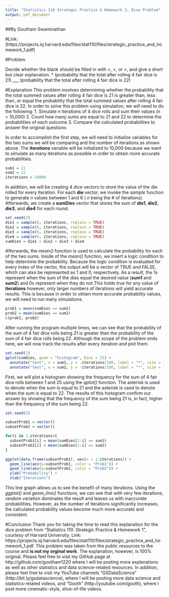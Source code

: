 ```yaml
---
title: "Statistics 110 Strategic Practice & Homework 1: Dice Problem"
output: pdf_document
---
```


##By Goutham Swaminathan

#Link: (https://projects.iq.harvard.edu/files/stat110/files/strategic_practice_and_homework_1.pdf)
 
#Problem 

 Decide whether the blank should be filled in with =, <, or >, and give a short but clear explanation.
  * (probability that the total after rolling 4 fair dice is 21) ___ (probability that the total after rolling 4 fair dice is 22)
  
#Explanation
 This problem involves determining whether the probability that the total summed values after rolling 4 fair dice is 21 is greater than, less than, or equal the probability that the total summed values after rolling 4 fair dice is 22. In order to solve this problem using simulation, we will need to do the following:
  1.  Simulate _n_ iterations of 4 dice rolls and sum their values (n = 10,000)
  2.  Count how many sums are equal to 21 and 22 to determine the probabilities of each outcome 
  3.  Compare the calculated probabilities to answer the original questions  
  
In order to accomplish the first step, we will need to initialize variables for the two sums we will be comparing and the number of iterations as shown above. The **iterations** variable will be initialized to 10,000 because we want to simulate as many iterations as possible in order to obtain more accurate probabilities.

```r
sum1 = 21
sum2 = 22
iterations = 10000
```

In addition, we will be creating 4 dice vectors to store the value of the die rolled for every iteration. For each **die** vector, we invoke the _sample_ function to generate _n_ values between 1 and 6 ( _n_ being the # of iterations). Afterwards, we create a **sumDies** vector that stores the sum of **die1**, **die2**, **die3**, and **die4** for each round.

```r
set.seed(2)
die1 = sample(6, iterations, replace = TRUE)
die2 = sample(6, iterations, replace = TRUE)
die3 = sample(6, iterations, replace = TRUE)
die4 = sample(6, iterations, replace = TRUE)
sumDies = die1 + die2 + die3 + die4
```

Afterwards, the _mean()_ function is used to calculate the probability for each of the two sums. Inside of the _mean()_ function, we insert a logic condition to help determine the probability. Because the logic condition is evaluated for every index of the vector, the output will be a vector of TRUE and FALSE, which can also be represented as 1 and 0, respectively. As a result, the 1s represent when the sum of the dies equal the desired value (**sum1** and **sum2**) and 0s represent when they do not.This holds true for any value of **iterations** however, only larger numbers of iterations will yield accurate results. This is because in order to obtain more accurate probability values, we will need to run many simulations.

```r
prob1 = mean(sumDies == sum1)
prob2 = mean(sumDies == sum2)
c(prob1, prob2)
```

After running the program multiple times, we can see that the probability of the sum of 4 fair dice rolls being 21 is greater than the probability of the sum of 4 fair dice rolls being 22. Although the scope of the problem ends here, we will now  track the results after every iteration and plot them.


```r
set.seed(2)
qplot(sumDies, geom = "histogram", bins = 22) +
  annotate("text", x = sum1, y = -iterations/100, label = "*", size = 15, color = 5) +
  annotate("text", x = sum2, y = -iterations/100, label = "*", size = 15, color = 4)
```

First, we will plot a histogram showing the frequency for the sum of 4 fair dice rolls between 1 and 25 using the _qplot()_ function. The \textcolor{teal}{teal} asterisk is used to denote when the sum is equal to 21 and the \textcolor{blue}{blue} asterisk is used to denote when the sum is equal to 22. The results of this histogram confirm our answer by showing that the frequency of the sum being 21 is, in fact, higher than the frequency of the sum being 22. 

```r
set.seed(2)

subsetProb1 = vector()
subsetProb2 = vector()

for(i in 1:iterations){
  subsetProb1[i] = mean(sumDies[1:i] == sum1)
  subsetProb2[i] = mean(sumDies[1:i] == sum2)
}

ggplot(data.frame(subsetProb1), aes(x = 1:iterations)) + 
  geom_line(aes(y=subsetProb1, color = "Prob1")) +
  geom_line(aes(y=subsetProb2, color = "Prob2")) + 
  ylab("Probability") +
  xlab("Iterations")
```

This line graph allows us to see the benefit of many iterations. Using the _ggplot()_ and _geom\_line()_ functions, we can see that with very few iterations, random variation dominates the result and leaves us with inaccurate probabilities. However, as the number of iterations significantly increases, the calculated probability values become much more accurate and consistent.

#Conclusion
Thank you for taking the time to read this explanation for the dice problem from "Statistics 110: Strategic Practice & Homework 1", courtesy of Harvard University. Link: https://projects.iq.harvard.edu/files/stat110/files/strategic_practice_and_homework_1.pdf. This problem was taken from the public resources to the course and **is not my orginal work**. The explanation, however, is 100% original. Please feel free to visit my GitHub page at http://github.com/goutham1220 where I will be posting more explanations as well as other statistics and data science-related resources. In addition, please feel free to visit my YouTube channels "GSDataScience" (http://bit.ly/gsdatascience), where I will be posting more data science and statistics-related videos, and "Gooth" (http://youtube.com/gooth), where I post more cinematic-style, slice-of-life videos.    

